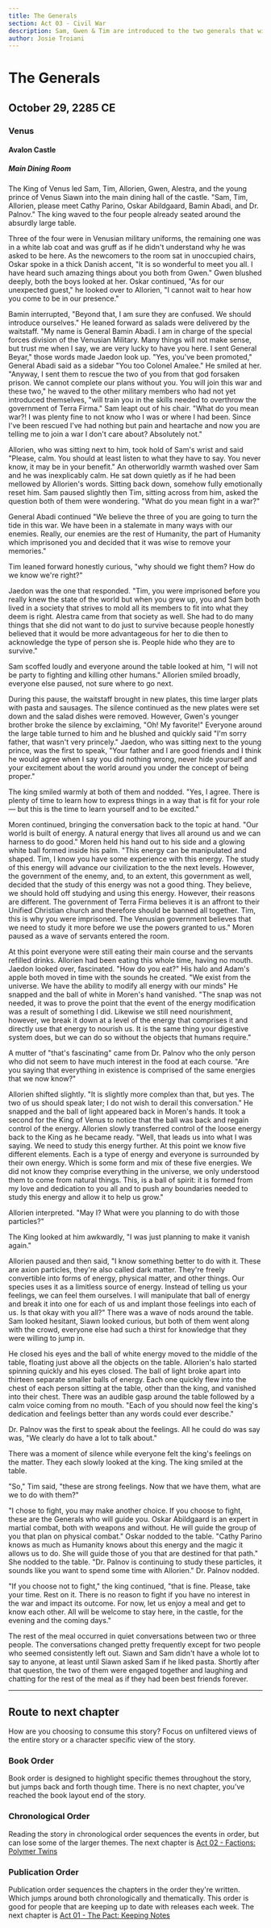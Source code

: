 ```yaml
---
title: The Generals 
section: Act 03 - Civil War
description: Sam, Gwen & Tim are introduced to the two generals that will guide their skill development and more details surface about the Axion particle that powers the Crysix society.
author: Josie Troiani
---
```



# The Generals

## October 29, 2285 CE

### Venus

#### Avalon Castle

##### Main Dining Room

The King of Venus led Sam, Tim, Allorien, Gwen, Alestra, and the young prince of Venus Siawn into the main dining hall of the castle. "Sam, Tim, Allorien, please meet Cathy Parino, Oskar Abildgaard, Bamin Abadi, and Dr. Palnov." The king waved to the four people already seated around the absurdly large table.

Three of the four were in Venusian military uniforms, the remaining one was in a white lab coat and was gruff as if he didn't understand why he was asked to be here. As the newcomers to the room sat in unoccupied chairs, Oskar spoke in a thick Danish accent, "It is so wonderful to meet you all. I have heard such amazing things about you both from Gwen." Gwen blushed deeply, both the boys looked at her. Oskar continued, "As for our unexpected guest," he looked over to Allorien, "I cannot wait to hear how you come to be in our presence."

Bamin interrupted, "Beyond that, I am sure they are confused. We should introduce ourselves." He leaned forward as salads were delivered by the waitstaff. "My name is General Bamin Abadi. I am in charge of the special forces division of the Venusian Military. Many things will not make sense, but trust me when I say, we are very lucky to have you here. I sent General Beyar," those words made Jaedon look up. "Yes, you've been promoted," General Abadi said as a sidebar "You too Colonel Amalee." He smiled at her. "Anyway, I sent them to rescue the two of you from that god forsaken prison. We cannot complete our plans without you. You will join this war and these two," he waved to the other military members who had not yet introduced themselves, "will train you in the skills needed to overthrow the government of Terra Firma." Sam leapt out of his chair. "What do you mean war?! I was plenty fine to not know who I was or where I had been. Since I've been rescued I've had nothing but pain and heartache and now you are telling me to join a war I don't care about? Absolutely not."

Allorien, who was sitting next to him, took hold of Sam's wrist and said "Please, calm. You should at least listen to what they have to say. You never know, it may be in your benefit." An otherworldly warmth washed over Sam and he was inexplicably calm. He sat down quietly as if he had been mellowed by Allorien's words. Sitting back down, somehow fully emotionally reset him. Sam paused slightly then Tim, sitting across from him, asked the question both of them were wondering. "What do you mean fight in a war?"

General Abadi continued "We believe the three of you are going to turn the tide in this war. We have been in a stalemate in many ways with our enemies. Really, our enemies are the rest of Humanity, the part of Humanity which imprisoned you and decided that it was wise to remove your memories."

Tim leaned forward honestly curious, "why should we fight them? How do we know we're right?"

Jaedon was the one that responded. "Tim, you were imprisoned before you really knew the state of the world but when you grew up, you and Sam both lived in a society that strives to mold all its members to fit into what they deem is right. Alestra came from that society as well. She had to do many things that she did not want to do just to survive because people honestly believed that it would be more advantageous for her to die then to acknowledge the type of person she is. People hide who they are to survive."

Sam scoffed loudly and everyone around the table looked at him, "I will not be party to fighting and killing other humans." Allorien smiled broadly, everyone else paused, not sure where to go next.

During this pause, the waitstaff brought in new plates, this time larger plats with pasta and sausages. The silence continued as the new plates were set down and the salad dishes were removed. However, Gwen's younger brother broke the silence by exclaiming, "Oh! My favorite!" Everyone around the large table turned to him and he blushed and quickly said "I'm sorry father, that wasn't very princely." Jaedon, who was sitting next to the young prince, was the first to speak, "Your father and I are good friends and I think he would agree when I say you did nothing wrong, never hide yourself and your excitement about the world around you under the concept of being proper."

The king smiled warmly at both of them and nodded. "Yes, I agree. There is plenty of time to learn how to express things in a way that is fit for your role — but this is the time to learn yourself and to be excited."

Moren continued, bringing the conversation back to the topic at hand. "Our world is built of energy. A natural energy that lives all around us and we can harness to do good." Moren held his hand out to his side and a glowing white ball formed inside his palm. "This energy can be manipulated and shaped. Tim, I know you have some experience with this energy. The study of this energy will advance our civilization to the the next levels. However, the government of the enemy, and, to an extent, this government as well, decided that the study of this energy was not a good thing. They believe, we should hold off studying and using this energy. However, their reasons are different. The government of Terra Firma believes it is an affront to their Unified Christian church and therefore should be banned all together. Tim, this is why you were imprisoned. The Venusian government believes that we need to study it more before we use the powers granted to us." Moren paused as a wave of servants entered the room.

At this point everyone were still eating their main course and the servants refilled drinks. Allorien had been eating this whole time, having no mouth. Jaedon looked over, fascinated. "How do you eat?" His halo and Adam's apple both moved in time with the sounds he created. "We exist from the universe. We have the ability to modify all energy with our minds" He snapped and the ball of white in Moren's hand vanished. "The snap was not needed, it was to prove the point that the event of the energy modification was a result of something I did. Likewise we still need nourishment, however, we break it down at a level of the energy that comprises it and directly use that energy to nourish us. It is the same thing your digestive system does, but we can do so without the objects that humans require."

A mutter of "that's fascinating" came from Dr. Palnov who the only person who did not seem to have much interest in the food at each course. "Are you saying that everything in existence is comprised of the same energies that we now know?"

Allorien shifted slightly. "It is slightly more complex than that, but yes. The two of us should speak later; I do not wish to derail this conversation." He snapped and the ball of light appeared back in Moren's hands. It took a second for the King of Venus to notice that the ball was back and regain control of the energy. Allorien slowly transferred control of the loose energy back to the King as he became ready. "Well, that leads us into what I was saying. We need to study this energy further. At this point we know five different elements. Each is a type of energy and everyone is surrounded by their own energy. Which is some form and mix of these five energies. We did not know they comprise everything in the universe, we only understood them to come from natural things. This, is a ball of spirit: it is formed from my love and dedication to you all and to push any boundaries needed to study this energy and allow it to help us grow."

Allorien interpreted. "May I? What were you planning to do with those particles?"

The King looked at him awkwardly, "I was just planning to make it vanish again."

Allorien paused and then said, "I know something better to do with it. These are axion particles, they're also called dark matter. They're freely convertible into forms of energy, physical matter, and other things. Our species uses it as a limitless source of energy. Instead of telling us your feelings, we can feel them ourselves. I will manipulate that ball of energy and break it into one for each of us and implant those feelings into each of us. Is that okay with you all?" There was a wave of nods around the table. Sam looked hesitant, Siawn looked curious, but both of them went along with the crowd, everyone else had such a thirst for knowledge that they were willing to jump in.

He closed his eyes and the ball of white energy moved to the middle of the table, floating just above all the objects on the table. Allorien's halo started spinning quickly and his eyes closed. The ball of light broke apart into thirteen separate smaller balls of energy. Each one quickly flew into the chest of each person sitting at the table, other than the king, and vanished into their chest. There was an audible gasp around the table followed by a calm voice coming from no mouth. "Each of you should now feel the king's dedication and feelings better than any words could ever describe."

Dr. Palnov was the first to speak about the feelings. All he could do was say was, "We clearly do have a lot to talk about."

There was a moment of silence while everyone felt the king's feelings on the matter. They each slowly looked at the king. The king smiled at the table.

"So," Tim said, "these are strong feelings. Now that we have them, what are we to do with them?"

"I chose to fight, you may make another choice. If you choose to fight, these are the Generals who will guide you. Oskar Abildgaard is an expert in martial combat, both with weapons and without. He will guide the group of you that plan on physical combat." Oskar nodded to the table. "Cathy Parino knows as much as Humanity knows about this energy and the magic it allows us to do. She will guide those of you that are destined for that path." She nodded to the table. "Dr. Palnov is continuing to study these particles, it sounds like you want to spend some time with Allorien." Dr. Palnov nodded.

"If you choose not to fight," the king continued, "that is fine. Please, take your time. Rest on it. There is no reason to fight if you have no interest in the war and impact its outcome. For now, let us enjoy a meal and get to know each other. All will be welcome to stay here, in the castle, for the evening and the coming days."

The rest of the meal occurred in quiet conversations between two or three people. The conversations changed pretty frequently except for two people who seemed consistently left out. Siawn and Sam didn't have a whole lot to say to anyone, at least until Siawn asked Sam if he liked pasta. Shortly after that question, the two of them were engaged together and laughing and chatting for the rest of the meal as if they had been best friends forever.

---

## Route to next chapter

How are you choosing to consume this story?
Focus on unfiltered views of the entire story or a character specific view of the story.

### Book Order

Book order is designed to highlight specific themes throughout the story, but jumps back and forth though time.
<Callout type="info" emoji="️📖">
    There is no next chapter, you’ve reached the book layout end of the story.
</Callout>

### Chronological Order

Reading the story in chronological order sequences the events in order, but can lose some of the larger themes.
<Callout type="info" emoji="️🕰️">
    The next chapter is [Act 02 - Factions: Polymer Twins](../factions/polymertwins.mdx)
</Callout>

### Publication Order

Publication order sequences the chapters in the order they're written. Which jumps around both chronologically and thematically. This order is good for people that are keeping up to date with releases each week.
<Callout type="info" emoji="️✍️">
    The next chapter is [Act 01 - The Pact: Keeping Notes](../thepact/keepingnotes.mdx)
</Callout>
